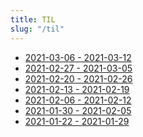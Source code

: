 ```yaml
---
title: TIL
slug: "/til"
---
```


- [2021-03-06 - 2021-03-12](https://jaeseo.tistory.com/entry/2021-3-06-2021-3-12)
- [2021-02-27 - 2021-03-05](https://jaeseo.tistory.com/entry/2021-2-27-2021-3-05)
- [2021-02-20 - 2021-02-26](https://jaeseo.tistory.com/entry/2020-2-20-2020-2-26)
- [2021-02-13 - 2021-02-19](https://jaeseo.tistory.com/entry/2020-2-13-2020-2-19)
- [2021-02-06 - 2021-02-12](https://jaeseo.tistory.com/entry/2020-2-06-2020-2-12)
- [2021-01-30 - 2021-02-05](https://jaeseo.tistory.com/entry/2020-1-30)
- [2021-01-22 - 2021-01-29](https://jaeseo.tistory.com/entry/2020-1-22)